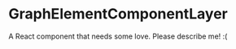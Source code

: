
<Meta title="@flapjs/services/graph/components/GraphElementComponentLayer"
    component={GraphElementComponentLayer}/>

# GraphElementComponentLayer

A React component that needs some love. Please describe me! :(

<Props of={GraphElementComponentLayer}/>

